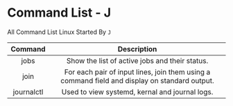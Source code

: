 # Command List - J

All Command List Linux Started By `J`

|  Command   |                                          Description                                          |
| :--------: | :-------------------------------------------------------------------------------------------: |
|    jobs    |                        Show the list of active jobs and their status.                         |
|    join    | For each pair of input lines, join them using a command field and display on standard output. |
| journalctl |                        Used to view systemd, kernal and journal logs.                         |
